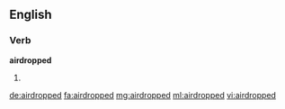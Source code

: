 ==English==

===Verb===
'''airdropped'''

# {{past of|airdrop}}

[[de:airdropped]]
[[fa:airdropped]]
[[mg:airdropped]]
[[ml:airdropped]]
[[vi:airdropped]]